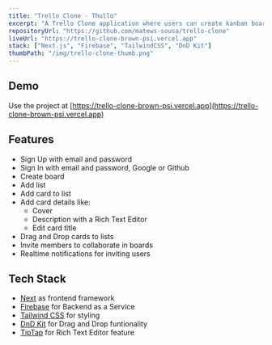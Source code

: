 ```yaml
---
title: "Trello Clone - Thullo"
excerpt: "A Trello Clone application where users can create kanban boards, with Drag and Drop."
repositoryUrl: "https://github.com/matews-sousa/trello-clone"
liveUrl: "https://trello-clone-brown-psi.vercel.app"
stack: ["Next.js", "Firebase", "TailwindCSS", "DnD Kit"]
thumbPath: "/img/trello-clone-thumb.png"
---
```


## Demo

Use the project at [https://trello-clone-brown-psi.vercel.app](https://trello-clone-brown-psi.vercel.app)

## Features

- Sign Up with email and password
- Sign In with email and password, Google or Github
- Create board
- Add list
- Add card to list
- Add card details like:
  - Cover
  - Description with a Rich Text Editor
  - Edit card title
- Drag and Drop cards to lists
- Invite members to collaborate in boards
- Realtime notifications for inviting users

## Tech Stack

- [Next](https://nextjs.org) as frontend framework
- [Firebase](https://firebase.com) for Backend as a Service
- [Tailwind CSS](https://tailwindcss.com) for styling
- [DnD Kit](https://dndkit.com) for Drag and Drop funtionality
- [TipTap](https://tiptap.dev) for Rich Text Editor feature
